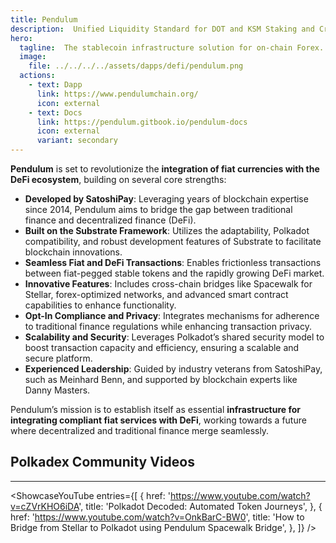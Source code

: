 ```yaml
---
title: Pendulum
description:  Unified Liquidity Standard for DOT and KSM Staking and Crowdloan Derivatives.
hero:
  tagline:  The stablecoin infrastructure solution for on-chain Forex.
  image: 
    file: ../../../../assets/dapps/defi/pendulum.png
  actions:
    - text: Dapp
      link: https://www.pendulumchain.org/
      icon: external
    - text: Docs
      link: https://pendulum.gitbook.io/pendulum-docs
      icon: external
      variant: secondary
---
```



**Pendulum** is set to revolutionize the **integration of fiat currencies with the DeFi ecosystem**, building on several core strengths:

- **Developed by SatoshiPay**: Leveraging years of blockchain expertise since 2014, Pendulum aims to bridge the gap between traditional finance and decentralized finance (DeFi).
- **Built on the Substrate Framework**: Utilizes the adaptability, Polkadot compatibility, and robust development features of Substrate to facilitate blockchain innovations.
- **Seamless Fiat and DeFi Transactions**: Enables frictionless transactions between fiat-pegged stable tokens and the rapidly growing DeFi market.
- **Innovative Features**: Includes cross-chain bridges like Spacewalk for Stellar, forex-optimized networks, and advanced smart contract capabilities to enhance functionality.
- **Opt-In Compliance and Privacy**: Integrates mechanisms for adherence to traditional finance regulations while enhancing transaction privacy.
- **Scalability and Security**: Leverages Polkadot’s shared security model to boost transaction capacity and efficiency, ensuring a scalable and secure platform.
- **Experienced Leadership**: Guided by industry veterans from SatoshiPay, such as Meinhard Benn, and supported by blockchain experts like Danny Masters.

Pendulum’s mission is to establish itself as essential **infrastructure for integrating compliant fiat services with DeFi**, working towards a future where decentralized and traditional finance merge seamlessly.


## Polkadex Community Videos
------------
<ShowcaseYouTube
  entries={[
    {
      href: 'https://www.youtube.com/watch?v=cZVrKHO6iDA',
      title: 'Polkadot Decoded: Automated Token Journeys',
    },
        {
        href: 'https://www.youtube.com/watch?v=OnkBarC-BW0',
      title: 'How to Bridge from Stellar to Polkadot using Pendulum Spacewalk Bridge',
    },
  ]} />